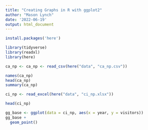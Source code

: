 ```yaml
---
title: "Creating Graphs in R with ggplot2"
author: "Mason Lynch"
date: '2022-06-19'
output: html_document
---
```

``` r
install.packages('here')

```


```r
library(tidyverse)
library(readxl)
library(here)

```

```r
ca_np <- ca_np <- read_csv(here("data", "ca_np.csv"))
```
```r
names(ca_np)
head(ca_np)
summary(ca_np)
```

```r
ci_np <- read_excel(here("data", "ci_np.xlsx"))
```

```r
head(ci_np)
```

```r
gg_base <- ggplot(data = ci_np, aes(x = year, y = visitors))
gg_base +
  geom_point()
```

